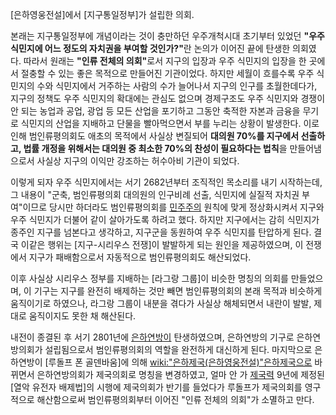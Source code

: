 [은하영웅전설]에서 [지구통일정부]가 설립한 의회.

본래는 지구통일정부에 개념이라는 것이 충만하던 우주개척시대 초기부터 있었던 '''"우주 식민지에 어느 정도의 자치권을 부여할 것인가?"'''란 논의가 이어진 끝에 탄생한 의회였다. 따라서 원래는 '''"인류 전체의 의회"'''로서 지구의 입장과 우주 식민지의 입장을 한 곳에서 절충할 수 있는 좋은 목적으로 만들어진 기관이었다.
하지만 세월이 흐를수록 우주 식민지의 수와 식민지에서 거주하는 사람의 수가 늘어나서 지구의 인구를 초월한데다가, 지구의 정책도 우주 식민지의 확대에는 관심도 없으며 경제구조도 우주 식민지와 경쟁이 안 되는 농업과 공업, 광업 등 모든 산업을 포기하고 그동안 축적한 자본과 금융을 무기로 식민지의 산업을 지배하고 단물을 빨아먹으면서 부를 누리는 상황이 발생한다.
이로 인해 범인류평의회도 애초의 목적에서 사실상 변질되어 '''대의원 70%를 지구에서 선출하고, 법률 개정을 위해서는 대의원 중 최소한 70%의 찬성이 필요하다는 법칙'''을 만들어냄으로서 사실상 지구의 이익만 강조하는 허수아비 기관이 되었다.

이렇게 되자 우주 식민지에서는 서기 2682년부터 조직적인 목소리를 내기 시작하는데, 그 내용이 "군축, 범인류평의회 대의원의 인구비례 선출, 식민지에 실질적 자치권 부여"이므로 당시만 하더라도 범인류평의회를 [[민주주의]] 원칙에 맞게 정상화시켜서 지구와 우주 식민지가 더불어 같이 살아가도록 하려고 했다.
하지만 지구에서는 감히 식민지가 종주인 지구를 넘본다고 생각하고, 지구군을 동원하여 우주 식민지를 탄압하게 된다. 결국 이같은 행위는 [지구-시리우스 전쟁]이 발발하게 되는 원인을 제공하였으며, 이 전쟁에서 지구가 패배함으로서 자동적으로 범인류평의회도 해산되었다.

이후 사실상 시리우스 정부를 지배하는 [라그랑 그룹]이 비슷한 명칭의 의회를 만들었으며, 이 기구는 지구를 완전히 배제하는 것만 빼면 범인류평의회의 본래 목적과 비슷하게 움직이기로 하였으나, 라그랑 그룹이 내분을 겪다가 사실상 해체되면서 내란이 발발, 제대로 움직이지도 못한 채 해산된다.

내전이 종결된 후 서기 2801년에 [[은하연방]]이 탄생하였으며, 은하연방의 기구로 은하연방의회가 설립됨으로서 범인류평의회의 역할을 완전하게 대신하게 된다.
마지막으로 은하연방이 [루돌프 폰 골덴바움]에 의해 [[wiki:"은하제국(은하영웅전설)"은하제국]]으로 바뀌면서 은하연방의회가 제국의회로 명칭을 변경하였고, 얼마 안 가 [[제국력]] 9년에 제정된 [열악 유전자 배제법]의 시행에 제국의회가 반기를 들었다가 루돌프가 제국의회를 영구적으로 해산함으로써 범인류평의회부터 이어진 "인류 전체의 의회"가 소멸하고 만다.
